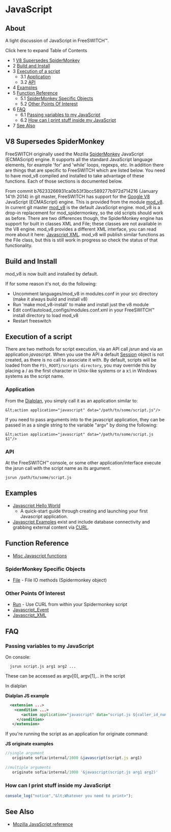 
# JavaScript 

 

## About

A light discussion of JavaScript in FreeSWITCH™.

Click here to expand Table of Contents

* 1 [V8 Supersedes SpiderMonkey](#v8-supersedes-spidermonkey)
* 2 [Build and Install](#build-and-install)
* 3 [Execution of a script](#execution-of-a-script)  
   * 3.1 [Application](#application)  
   * 3.2 [API](#api)
* 4 [Examples](#examples-)
* 5 [Function Reference](#function-reference-)  
   * 5.1 [SpiderMonkey Specific Objects](#spidermonkey-specific-objects)  
   * 5.2 [Other Points Of Interest](#other-points-of-interest-)
* 6 [FAQ](#faq)  
   * 6.1 [Passing variables to my JavaScript](#passing-variables-to-my-javascript)  
   * 6.2 [How can I print stuff inside my JavaScript](#how-can-i-print-stuff-inside-my-javascript)
* 7 [See Also](#see-also-)

## V8 Supersedes SpiderMonkey

FreeSWITCH originally used the Mozilla [SpiderMonkey](http://www.mozilla.org/js/spidermonkey/) JavaScript (ECMAScript) engine. It supports all the standard JavaScript language elements, for example 'for' and 'while' loops, regexps, etc. In addition there are things that are specific to FreeSWITCH which are listed below. You need to have mod\_v8 compiled and installed to take advantage of these functions. Each of those sections is documented below.

From commit b76233266931ca0b53f3bcc589277b972d714216 (January 14'th 2014) in git master, FreeSWITCH has support for the [Google V8](https://code.google.com/p/v8/) JavaScript (ECMAScript) engine. This is provided from the module [mod\_v8](../../Modules/mod_v8_1048935.mdx#api). In current git master [mod\_v8](../../Modules/mod_v8_1048935.mdx#api) is the default JavaScript engine. mod\_v8 is a drop-in replacement for mod\_spidermonkey, so the old scripts should work as before. There are two differences though, the SpiderMonkey engine has support for built in classes XML and File; these classes are not available in the V8 engine. mod\_v8 provides a different XML interface, you can read more about it here: [Javascript XML](Javascript-Examples/index.mdx#about). mod\_v8 will publish similar functions as the File class, but this is still work in progress so check the status of that functionality.

## Build and Install

mod\_v8 is now built and installed by default.

If for some reason it's not, do the following:

* Uncomment languages/mod\_v8 in modules.conf in your src directory (make it always build and install v8)
* Run 'make mod\_v8-install' to make and install just the v8 module
* Edit conf/autoload\_configs/modules.conf.xml in your FreeSWITCH™ install directory to load mod\_v8
* Restart freeswitch

## Execution of a script

There are two methods for script execution, via an API call _jsrun_ and via an application _javascript_. When you use the API a default [Session](Session/index.mdx#methods) object is not created, as there is no call to associate it with. By default, scripts will be loaded from the `FS\_ROOT}/scripts directory`, you may override this by placing a / as the first character in Unix-like systems or a x:\\ in Windows systems as the script name.

### Application

From the [Dialplan](../../Dialplan/XML-Dialplan/index.mdx#about), you simply call it as an application similar to:

```shell
&lt;action application="javascript" data="/path/to/some/script.js"/>
```

If you need to pass arguments into to the javascript application, they can be passed in as a single string to the variable "argv" by doing the following:

```shell
&lt;action application="javascript" data="/path/to/some/script.js $1"/>
```

### API

At the FreeSWITCH™ console, or some other application/interface execute the jsrun call with the script name as its argument.

```shell
jsrun /path/to/some/script.js
```

## Examples 

* [Javascript Hello World](Javascript-Examples/Javascript-Example---HelloWorld_7144139.mdx#about)  
   * A quick-start guide through creating and launching your first Javascript application.
* [Javascript Examples](https://freeswitch.org/confluence/dosearchsite.action?queryString=javascript+example) exist and include database connectivity and grabbing external content via [CURL](http://en.wikipedia.org/wiki/CURL).

## Function Reference 

* [Misc Javascript functions](https://wiki.freeswitch.org/wiki/Misc%5FJavascript%5Ffunctions "Misc Javascript functions")

### SpiderMonkey Specific Objects

* [File](https://wiki.freeswitch.org/wiki/File "File") \- File IO methods (Spidermonkey object)

### Other Points Of Interest 

* [Run](https://wiki.freeswitch.org/wiki/Run "Run") \- Use CURL from within your Spidermonkey script
* [Javascript\_Event](https://wiki.freeswitch.org/wiki/Javascript%5FEvent "Javascript Event")
* [Javascript\_XML](https://wiki.freeswitch.org/wiki/Javascript%5FXML "Javascript XML")

## FAQ

### Passing variables to my JavaScript

On console:

```shell
  jsrun script.js arg1 arg2 ...
```

These can be accessed as argv\[0\], argv\[1\],.. in the script

In dialplan

**Dialplan JS example**

```xml
  <extension ...>
    <condition ...>
       <action application="javascript" data="script.js ${caller_id_number}"/>
     </condition>
   </extension>
```

If you're running the script as an application for originate command:

**JS originate examples**

```js
//single argument
   originate sofia/internal/1000 &javascript(script.js arg1)          
 
//multiple arguments
   originate sofia/internal/1000 '&javascript(script.js arg1 arg2)'   
```

### How can I print stuff inside my JavaScript

```javascript
console_log("notice","&lt;Whatever you need to print>");
```
  
## See Also 

* [Mozilla JavaScript reference](http://developer.mozilla.org/en/docs/JavaScript)


